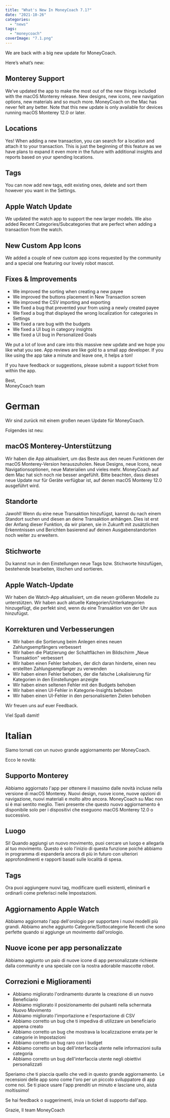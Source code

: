 ```yaml
---
title: "What's New In MoneyCoach 7.1?"
date: "2021-10-26"
categories: 
  - "news"
tags: 
  - "moneycoach"
coverImage: "7.1.png"
---
```


We are back with a big new update for MoneyCoach. 

Here’s what’s new:

## Monterey Support

We’ve updated the app to make the most out of the new things included with the macOS Monterey release. New designs, new icons, new navigation options, new materials and so much more. MoneyCoach on the Mac has never felt any better. Note that this new update is only available for devices running macOS Monterey 12.0 or later.

## Locations

Yes! When adding a new transaction, you can search for a location and attach it to your transaction. This is just the beginning of this feature as we have plans to expand it even more in the future with additional insights and reports based on your spending locations.

## Tags

You can now add new tags, edit existing ones, delete and sort them however you want in the Settings.

## Apple Watch Update

We updated the watch app to support the new larger models. We also added Recent Categories/Subcategories that are perfect when adding a transaction from the watch.

## New Custom App Icons

We added a couple of new custom app icons requested by the community and a special one featuring our lovely robot mascot.

## Fixes & Improvements

- We improved the sorting when creating a new payee
- We improved the buttons placement in New Transaction screen
- We improved the CSV importing and exporting
- We fixed a bug that prevented your from using a newly created payee
- We fixed a bug that displayed the wrong localization for categories in Settings
- We fixed a rare bug with the budgets
- We fixed a UI bug in category insights
- We fixed a UI bug in Personalized Goals

We put a lot of love and care into this massive new update and we hope you like what you see. App reviews are like gold to a small app developer. If you like using the app take a minute and leave one, it helps a ton!

If you have feedback or suggestions, please submit a support ticket from within the app. 

Best,  
MoneyCoach team

# German

Wir sind zurück mit einem großen neuen Update für MoneyCoach.

Folgendes ist neu:

## macOS Monterey-Unterstützung

Wir haben die App aktualisiert, um das Beste aus den neuen Funktionen der macOS Monterey-Version herauszuholen. Neue Designs, neue Icons, neue Navigationsoptionen, neue Materialien und vieles mehr. MoneyCoach auf dem Mac hat sich noch nie besser angefühlt. Bitte beachten, dass dieses neue Update nur für Geräte verfügbar ist, auf denen macOS Monterey 12.0 ausgeführt wird.

## Standorte

Jawohl! Wenn du eine neue Transaktion hinzufügst, kannst du nach einem Standort suchen und diesen an deine Transaktion anhängen. Dies ist erst der Anfang dieser Funktion, da wir planen, sie in Zukunft mit zusätzlichen Erkenntnissen und Berichten basierend auf deinen Ausgabenstandorten noch weiter zu erweitern.

## Stichworte

Du kannst nun in den Einstellungen neue Tags bzw. Stichworte hinzufügen, bestehende bearbeiten, löschen und sortieren.

## Apple Watch-Update

Wir haben die Watch-App aktualisiert, um die neuen größeren Modelle zu unterstützen. Wir haben auch aktuelle Kategorien/Unterkategorien hinzugefügt, die perfekt sind, wenn du eine Transaktion von der Uhr aus hinzufügst.

## Korrekturen und Verbesserungen

- Wir haben die Sortierung beim Anlegen eines neuen Zahlungsempfängers verbessert
- Wir haben die Platzierung der Schaltflächen im Bildschirm „Neue Transaktion" verbessert
- Wir haben einen Fehler behoben, der dich daran hinderte, einen neu erstellten Zahlungsempfänger zu verwenden
- Wir haben einen Fehler behoben, der die falsche Lokalisierung für Kategorien in den Einstellungen anzeigte
- Wir haben einen seltenen Fehler mit den Budgets behoben
- Wir haben einen UI-Fehler in Kategorie-Insights behoben
- Wir haben einen UI-Fehler in den personalisierten Zielen behoben

Wir freuen uns auf euer Feedback.

Viel Spaß damit!

# Italian

Siamo tornati con un nuovo grande aggiornamento per MoneyCoach.

Ecco le novità:

## Supporto Monterey

Abbiamo aggiornato l'app per ottenere il massimo dalle novità incluse nella versione di macOS Monterey. Nuovi design, nuove icone, nuove opzioni di navigazione, nuovi materiali e molto altro ancora. MoneyCoach su Mac non si è mai sentito meglio. Tieni presente che questo nuovo aggiornamento è disponibile solo per i dispositivi che eseguono macOS Monterey 12.0 o successivo.

## Luogo

Sì! Quando aggiungi un nuovo movimento, puoi cercare un luogo e allegarla al tuo movimento. Questo è solo l'inizio di questa funzione poiché abbiamo in programma di espanderla ancora di più in futuro con ulteriori approfondimenti e rapporti basati sulle località di spesa.

## Tags

Ora puoi aggiungere nuovi tag, modificare quelli esistenti, eliminarli e ordinarli come preferisci nelle Impostazioni.

## Aggiornamento Apple Watch

Abbiamo aggiornato l'app dell'orologio per supportare i nuovi modelli più grandi. Abbiamo anche aggiunto Categorie/Sottocategorie Recenti che sono perfette quando si aggiunge un movimento dall'orologio.

## Nuove icone per app personalizzate

Abbiamo aggiunto un paio di nuove icone di app personalizzate richieste dalla community e una speciale con la nostra adorabile mascotte robot.

## Correzioni e Miglioramenti

- Abbiamo migliorato l'ordinamento durante la creazione di un nuovo Beneficiario
- Abbiamo migliorato il posizionamento dei pulsanti nella schermata Nuovo Movimento
- Abbiamo migliorato l'importazione e l'esportazione di CSV
- Abbiamo corretto un bug che ti impediva di utilizzare un beneficiario appena creato
- Abbiamo corretto un bug che mostrava la localizzazione errata per le categorie in Impostazioni
- Abbiamo corretto un bug raro con i budget
- Abbiamo corretto un bug dell'interfaccia utente nelle informazioni sulla categoria
- Abbiamo corretto un bug dell'interfaccia utente negli obiettivi personalizzati

Speriamo che ti piaccia quello che vedi in questo grande aggiornamento. Le recensioni delle app sono come l'oro per un piccolo sviluppatore di app come noi. Se ti piace usare l'app prenditi un minuto e lasciane uno, aiuta moltissimo!

Se hai feedback o suggerimenti, invia un ticket di supporto dall'app.

Grazie,
Il team MoneyCoach
